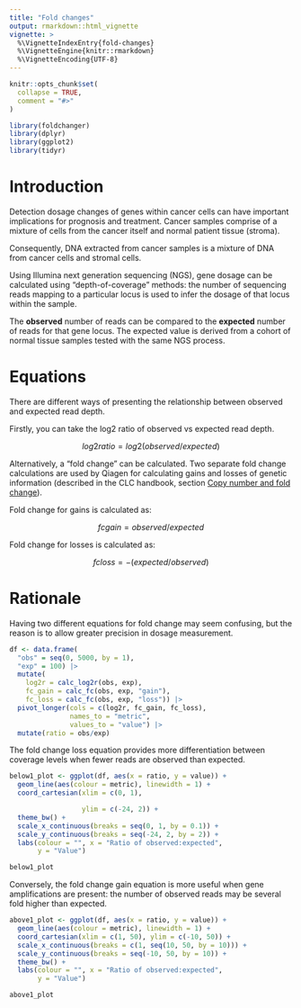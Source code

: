 ```yaml
---
title: "Fold changes"
output: rmarkdown::html_vignette
vignette: >
  %\VignetteIndexEntry{fold-changes}
  %\VignetteEngine{knitr::rmarkdown}
  %\VignetteEncoding{UTF-8}
---
```


```r
knitr::opts_chunk$set(
  collapse = TRUE,
  comment = "#>"
)
```

```r
library(foldchanger)
library(dplyr)
library(ggplot2)
library(tidyr)
```

# Introduction

Detection dosage changes of genes within cancer cells can have important 
implications for prognosis and treatment. Cancer samples comprise of a mixture
of cells from the cancer itself and normal patient tissue (stroma).

Consequently, DNA extracted from cancer samples is a mixture of DNA from cancer
cells and stromal cells.

Using Illumina next generation sequencing (NGS), gene dosage can be calculated 
using "depth-of-coverage" methods: the number of sequencing reads mapping to a particular locus is used to infer the dosage of that locus within the sample.

The **observed** number of reads can be compared to the **expected** number of 
reads for that gene locus. The expected value is derived from a cohort of 
normal tissue samples tested with the same NGS process.

# Equations

There are different ways of presenting the relationship between observed and 
expected read depth.

Firstly, you can take the log2 ratio of observed vs expected read depth.

$$
log2ratio = log2(observed / expected)
$$ 

Alternatively, a "fold change" can be calculated. Two separate fold change
calculations are used by Qiagen for calculating gains and losses of genetic
information (described in the CLC handbook, section [Copy number and fold change](https://resources.qiagenbioinformatics.com/manuals/clcgenomicsworkbench/2305/index.php?manual=Copy_number_fold_change.html)).

Fold change for gains is calculated as:

$$
fcgain = observed / expected
$$

Fold change for losses is calculated as:

$$
fcloss = - (expected / observed)
$$

# Rationale

Having two different equations for fold change may seem confusing, but the 
reason is to allow greater precision in dosage measurement.

```r

df <- data.frame(
  "obs" = seq(0, 5000, by = 1),
  "exp" = 100) |>
  mutate(
    log2r = calc_log2r(obs, exp),
    fc_gain = calc_fc(obs, exp, "gain"),
    fc_loss = calc_fc(obs, exp, "loss")) |>
  pivot_longer(cols = c(log2r, fc_gain, fc_loss),
               names_to = "metric",
               values_to = "value") |>
  mutate(ratio = obs/exp)

```

The fold change loss equation provides more differentiation between coverage
levels when fewer reads are observed than expected.

```r

below1_plot <- ggplot(df, aes(x = ratio, y = value)) +
  geom_line(aes(colour = metric), linewidth = 1) +
  coord_cartesian(xlim = c(0, 1),

                  ylim = c(-24, 2)) +
  theme_bw() +
  scale_x_continuous(breaks = seq(0, 1, by = 0.1)) +
  scale_y_continuous(breaks = seq(-24, 2, by = 2)) +
  labs(colour = "", x = "Ratio of observed:expected",
       y = "Value")

below1_plot

```

Conversely, the fold change gain equation is more useful when gene 
amplifications are present: the number of observed reads may be several fold
higher than expected.

```r

above1_plot <- ggplot(df, aes(x = ratio, y = value)) +
  geom_line(aes(colour = metric), linewidth = 1) +
  coord_cartesian(xlim = c(1, 50), ylim = c(-10, 50)) +
  scale_x_continuous(breaks = c(1, seq(10, 50, by = 10))) +
  scale_y_continuous(breaks = seq(-10, 50, by = 10)) +
  theme_bw() +
  labs(colour = "", x = "Ratio of observed:expected",
       y = "Value")

above1_plot

```
